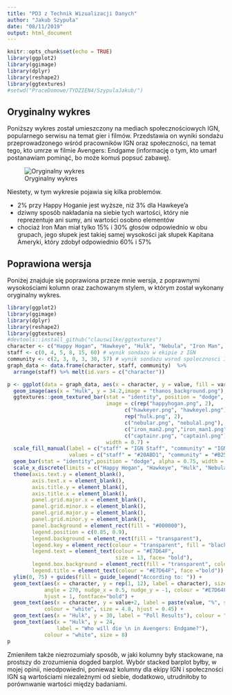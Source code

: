 ```yaml
---
title: "PD3 z Technik Wizualizacji Danych"
author: "Jakub Szypuła"
date: "08/11/2019"
output: html_document
---
```


```r
knitr::opts_chunk$set(echo = TRUE)
library(ggplot2)
library(ggimage)
library(dplyr)
library(reshape2)
library(ggtextures)
#setwd("PraceDomowe/TYDZIEN4/SzypulaJakub/")
```

## Oryginalny wykres

Poniższy wykres został umieszczony na mediach społecznościowych IGN, popularnego serwisu na temat gier i filmów. Przedstawia on wyniki sondażu przeprowadzonego wśród pracowników IGN oraz społeczności, na temat tego, kto umrze w filmie Avengers: Endgame (informację o tym, kto umarł postanawiam pominąć, bo może komuś popsuć zabawę).

![Oryginalny wykres](original_plot.png)

Niestety, w tym wykresie pojawia się kilka problemów.

* 2% przy Happy Hoganie jest wyższe, niż 3% dla Hawkeye'a
* dziwny sposób nakładania na siebie tych wartości, który nie reprezentuje ani sumy, ani wartości osobno elementów
* chociaż Iron Man miał tylko 15% i 30% głosów odpowiednio w obu grupach, jego słupek jest takiej samej wysokości jak słupek Kapitana Ameryki, który zdobył odpowiednio 60% i 57%

## Poprawiona wersja

Poniżej znajduje się poprawiona przeze mnie wersja, z poprawnymi wysokościami kolumn oraz zachowanym stylem, w którym został wykonany oryginalny wykres.

```r
library(ggplot2)
library(ggimage)
library(dplyr)
library(reshape2)
library(ggtextures)
#devtools::install_github("clauswilke/ggtextures")
character <- c("Happy Hogan", "Hawkeye", "Hulk", "Nebula", "Iron Man", "Captain America")
staff <- c(0, 4, 5, 8, 15, 60) # wynik sondazu w ekipie z IGN
community <- c(2, 3, 0, 3, 30, 57) # wynik sondazu wsrod spolecznosci IGN
graph_data <- data.frame(character, staff, community)  %>%
  arrange(staff) %>% melt(id.vars = c("character"))

p <- ggplot(data = graph_data, aes(x = character, y = value, fill = variable)) +
  geom_image(aes(x = "Hulk", y = 34.2,image = "thanos_background.png"), size = 1.1, by = "height", nudge_x = 0.45) +
  ggtextures::geom_textured_bar(stat = "identity", position = "dodge",
                                image = c(rep("happyhogan.png", 2),
                                      c("hawkeyer.png", "hawkeyel.png"),
                                      rep("hulk.png", 2),
                                      c("nebular.png", "nebulal.png"),
                                      c("iron_man2.png","iron_man1.png"),
                                      c("captainr.png", "captainl.png")),
                                width = 0.7) +
  scale_fill_manual(label = c("staff" = "IGN Staff", "community" = "IGN Community"),
                    values = c("staff" = "#20ABD1", "community" = "#B252D4")) +
  geom_bar(stat = "identity",position = "dodge", alpha = 0.75, width = 0.7, color = "black") +
  scale_x_discrete(limits = c("Happy Hogan", "Hawkeye", "Hulk", "Nebula", "Iron Man", "Captain America")) +
  theme(axis.text.y = element_blank(),
        axis.text.x = element_blank(),
        axis.title.y = element_blank(),
        axis.title.x = element_blank(),
        panel.grid.major.x = element_blank(),
        panel.grid.minor.x = element_blank(),
        panel.grid.major.y = element_blank(),
        panel.grid.minor.y = element_blank(),
        panel.background = element_rect(fill = "#000000"),
        legend.position = c(0.85, 0.9),
        legend.background = element_rect(fill = "transparent"),
        legend.key = element_rect(colour = "transparent", fill = "black"),
        legend.text = element_text(colour = "#E7D64F", 
                                   size = 13, face= "bold"),
        legend.box.background = element_rect(fill = "transparent", colour = "transparent"),
        legend.title = element_text(colour = "#E7D64F", face ="bold")) +
  ylim(0, 75) + guides(fill = guide_legend("According to: ")) +
  geom_text(aes(x = character, y = rep(1, 12), label = character), size = 5,
            angle = 270, nudge_x = 0.5, nudge_y = -1, colour = "#E7D64F", 
            hjust = 1, fontface="bold") +
  geom_text(aes(x = character, y = value+2, label = paste(value, "%", sep="")), position = position_dodge(width = 0.8), 
            colour = "white", size = 4.8, hjust = 0.45) +
  geom_text(aes(x = "Hulk", y = 30, label = "Poll Results"), colour = "#E7D64F", size = 5, fontface = "bold") +
  geom_text(aes(x = "Hulk", y = 24, 
                label = "Who will die \n in Avengers: Endgame?"), 
            colour = "white", size = 8)
p
```

Zmieniłem także niezrozumiały sposób, w jaki kolumny były stackowane, na prostszy do zrozumienia dogded barplot. Wybór stacked barplot byłby, w mojej opinii, nieodpowiedni, ponieważ kolumny dla ekipy IGN i społeczności IGN są wartościami niezależnymi od siebie, dodatkowo, utrudniłoby to porównwanie wartości między badaniami.
